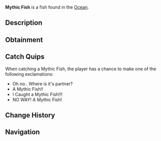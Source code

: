 {{FishInfobox
|image          = Mythic Fish.png
|rarity         = Mythical
|sea            = First Sea
|location       = [[Ocean]]
|sublocation    = 
|sources        = Fishing Rod
|radar_location = 
|prog_speed     = -60
|xp             = 800
|weather        = 
|time           = Day
|season         = 
|bait           = Flakes
|base_weight    = 1.4
|base_value     = 2000
|weight_range   = 0.8
|base_chance    = 0.01
|base_resil     = 40
}}
'''Mythic Fish''' is a {{Rarity|Mythical}} fish found in the [[Ocean]].

== Description ==
{{Description|The Mythic Fish is an extremely rare and beautiful fish. They swim gracefully in couples of two near the surface of the ocean water. They seem weak, but they can oddly put up a strong fight when being caught. This is due to the other Mythic Fish attempting to aid it's partner by pulling it off the hook.|Bestiary Entry}}

== Obtainment ==
{{Description|Found in the Ocean.|Bestiary Hint}}
{{Fish Availability|
Ancient Isle/Algae Hunt
Apex Fish Hunt/Mosslurker
Atlantis/Surrounding Ocean
Forsaken Shores/Algae Hunt
LEGO Pool/Studolodon Hunt
Lovestorm/Normal
Lovestorm/Supercharged
Lucky Event/Blarney McBreeze
Lucky Event/O'Mango Goldgrin
Lucky Event/Plumrick O'Luck
Lucky Event/Rowdy McCharm
Lucky Event/Sunny O'Coin
Megalodon Hunt/Eclipse and Weekend
Megalodon Hunt/Normal
Mushgrove Swamp/Algae Hunt
Northern Summit/Surrounding Ocean
Ocean
Ocean/Deep Ocean
Orca Migration/Ancient
Orca Migration/Normal
Roslit Bay/Clam Abundance
Roslit Bay/Surrounding Ocean
Snowcap Island/Algae Hunt
Whale Migration/Moby
Whale Migration/Normal
|top_rods      = 
Leviathan's Fang Rod\31683.32\158253.7;
Great Rod of Oscar\30733.79\111616.65;
Astralhook Rod\29162.92\116896.85;
Ethereal Prism Rod\29022.32\115472.98;
Seraphic Rod\28391.15\119888.15;
Flimsy Rod\15567.37\89487.19;
Resourceful Rod\21818.68\92063.34;
Trident Rod\27291.97\154363.71;
Free Spirit Rod\26699.33\151011.78;
No-Life Rod\27906.96\123100.43;
Rapid Rod\24023.23\122740.4;
Training Rod\15698.87\95786.15;
Lucky Rod\15335.08\81161.49;
Rod Of The Forgotten Fang\26123.73\114997.47;
Challenger's Rod\25824.48\116886.83;
Rod Of The Depths\23167.03\102853.6;
Rod Of The Exalted One\22816.57\101757.47;
Zeus Rod\22666.04\103706.16;
Verdant Shear Rod\22298.87\103883.97;
Blazebringer Rod\21723.18\100020.72;
Depthseeker Rod\20855.81\99767.98;
Avalanche Rod\18626.3\88998.52;
Volcanic Rod\17715.99\82258.67;
Steady Rod\6495.47\33460.43
|recommended   = Ethereal Prism Rod
}}

== Catch Quips ==
When catching a Mythic Fish, the player has a chance to make one of the following exclamations:
* Oh no.. Where is it's partner?
* A Mythic Fish!!
* I Caught a Mythic Fish!!!
* NO WAY! A Mythic Fish!

== Change History ==
{{Change History|{{subst:Current Version}}}}

== Navigation ==
{{Fish Navbox|Ocean}}